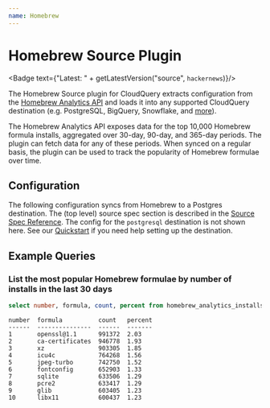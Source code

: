 ```yaml
---
name: Homebrew
---
```

# Homebrew Source Plugin


<Badge text={"Latest: " + getLatestVersion("source", `hackernews`)}/>

The Homebrew Source plugin for CloudQuery extracts configuration from the [Homebrew Analytics API](https://formulae.brew.sh/analytics/) and loads it into any supported CloudQuery destination (e.g. PostgreSQL, BigQuery, Snowflake, and [more](/docs/plugins/destinations/overview)).

The Homebrew Analytics API exposes data for the top 10,000 Homebrew formula installs, aggregated over 30-day, 90-day, and 365-day periods. The plugin can fetch data for any of these periods. When synced on a regular basis, the plugin can be used to track the popularity of Homebrew formulae over time.

## Configuration

The following configuration syncs from Homebrew to a Postgres destination. The (top level) source spec section is described in the [Source Spec Reference](https://www.cloudquery.io/docs/reference/source-spec). The config for the `postgresql` destination is not shown here. See our [Quickstart](/docs/quickstart) if you need help setting up the destination.

<Configuration/>

## Example Queries

### List the most popular Homebrew formulae by number of installs in the last 30 days

```sql copy
select number, formula, count, percent from homebrew_analytics_installs_30d order by number asc limit 10;
```

```text
number  formula          count   percent
------  ---------------  ------  -------
1       openssl@1.1      991372  2.03
2       ca-certificates  946778  1.93
3       xz               903305  1.85
4       icu4c            764268  1.56
5       jpeg-turbo       742750  1.52
6       fontconfig       652903  1.33
7       sqlite           633506  1.29
8       pcre2            633417  1.29
9       glib             603405  1.23
10      libx11           600437  1.23
```